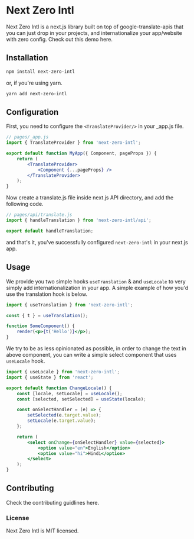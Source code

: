 
# Next Zero Intl

Next Zero Intl is a next.js library built on top of google-translate-apis that you can just drop in your projects, and internationalize your app/website with zero config. Check out this demo <ExternalLink url="https://next-zero-intl-demo.vercel.app/">here.</ExternalLink>

## Installation

```sh
npm install next-zero-intl
```

or, if you're using yarn.

```sh
yarn add next-zero-intl
```

## Configuration

First, you need to configure the `<TranslateProvider/>` in your \_app.js file.

```jsx
// pages/_app.js
import { TranslateProvider } from 'next-zero-intl';

export default function MyApp({ Component, pageProps }) {
    return (
        <TranslateProvider>
            <Component {...pageProps} />
        </TranslateProvider>
    );
}
```

Now create a translate.js file inside next.js API directory, and add the following code.

```jsx
// pages/api/translate.js
import { handleTranslation } from 'next-zero-intl/api';

export default handleTranslation;
```

and that's it, you've successfully configured `next-zero-intl` in your next.js app.

## Usage

We provide you two simple hooks `useTranslation` & and `useLocale` to very simply add internationalization in your app. A simple example of how you'd use the translation hook is below.

```jsx
import { useTranslation } from 'next-zero-intl';

const { t } = useTranslation();

function SomeComponent() {
    render(<p>{t('Hello')}</p>);
}
```

We try to be as less opinionated as possible, in order to change the text in above component, you can write a simple select component that uses `useLocale` hook.

```jsx
import { useLocale } from 'next-zero-intl';
import { useState } from 'react';

export default function ChangeLocale() {
    const [locale, setLocale] = useLocale();
    const [selected, setSelected] = useState(locale);

    const onSelectHandler = (e) => {
        setSelected(e.target.value);
        setLocale(e.target.value);
    };

    return (
        <select onChange={onSelectHandler} value={selected}>
            <option value="en">English</option>
            <option value="hi">Hindi</option>
        </select>
    );
}
```

## Contributing

Check the contributing guidlines <ExternalLink url="">here.</ExternalLink>

### License

Next Zero Intl is <ExternalLink url="https://github.com/jaisharx/next-zero-intl/blob/main/LICENSE">MIT licensed.</ExternalLink>